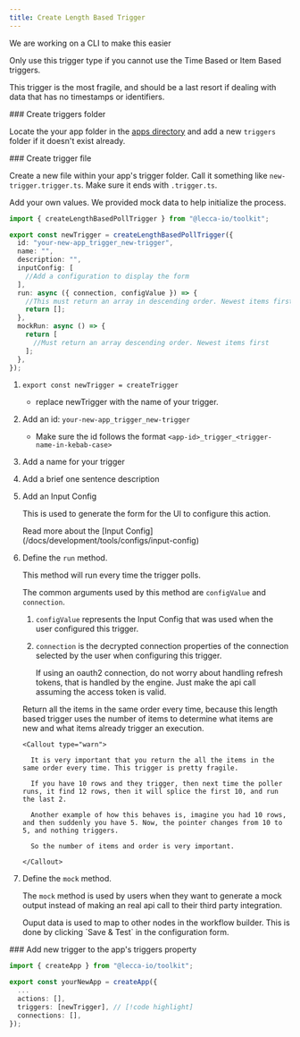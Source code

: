 ```yaml
---
title: Create Length Based Trigger
---
```


<Callout>We are working on a CLI to make this easier</Callout>

<Callout type="warn">
  Only use this trigger type if you cannot use the Time Based or Item Based triggers.

This trigger is the most fragile, and should be a last resort if dealing with data that has no timestamps or identifiers.

</Callout>

<Steps>

<Step>
### Create triggers folder

Locate the your app folder in the [apps directory](https://github.com/lecca-digital/lecca-io/tree/main/packages/apps/src/lib/your-new-app) and add a new `triggers` folder if it doesn't exist already.

<Files>
  <Folder name="packages" defaultOpen>
    <Folder name="ui" />
    <Folder name="server" />
    <Folder name="toolkit" />
    <Folder name="apps" defaultOpen>
      <Folder name="src" defaultOpen>
        <Folder name="lib" defaultOpen>
          <Folder name="your-new-app" defaultOpen>
            <Folder name="actions" />
            <Folder name="connections" />
            <Folder name="triggers" defaultOpen>
              <File name="new-trigger.trigger.ts" />
            </Folder>
            <File name="your-new-app.app.ts" />
          </Folder>
        </Folder>
      </Folder>
    </Folder>
  </Folder>
</Files>

</Step>

<Step>
### Create trigger file

Create a new file within your app's trigger folder. Call it something like `new-trigger.trigger.ts`. Make sure it ends with `.trigger.ts`.

Add your own values. We provided mock data to help initialize the process.

```ts
import { createLengthBasedPollTrigger } from "@lecca-io/toolkit";

export const newTrigger = createLengthBasedPollTrigger({
  id: "your-new-app_trigger_new-trigger",
  name: "",
  description: "",
  inputConfig: [
    //Add a configuration to display the form
  ],
  run: async ({ connection, configValue }) => {
    //This must return an array in descending order. Newest items first.
    return [];
  },
  mockRun: async () => {
    return [
      //Must return an array descending order. Newest items first
    ];
  },
});
```

1.  `export const newTrigger = createTrigger`

    - replace newTrigger with the name of your trigger.

2.  Add an id: `your-new-app_trigger_new-trigger`

    - Make sure the id follows the format `<app-id>_trigger_<trigger-name-in-kebab-case>`

3.  Add a name for your trigger
4.  Add a brief one sentence description

5.  Add an Input Config

    This is used to generate the form for the UI to configure this action.

    <Callout>
      Read more about the [Input
      Config](/docs/development/tools/configs/input-config)
    </Callout>

6.  Define the `run` method.

    This method will run every time the trigger polls.

    The common arguments used by this method are `configValue` and `connection`.

    1.  `configValue` represents the Input Config that was used when the user configured this trigger.
    2.  `connection` is the decrypted connection properties of the connection selected by the user when configuring this trigger.

        <Callout>

        If using an oauth2 connection, do not worry about handling refresh
        tokens, that is handled by the engine. Just make the api call assuming
        the access token is valid.

        </Callout>

    Return all the items in the same order every time, because this length based trigger uses the number of items to determine what items are new and what items already trigger an execution.

        <Callout type="warn">

          It is very important that you return the all the items in the same order every time. This trigger is pretty fragile.

          If you have 10 rows and they trigger, then next time the poller runs, it find 12 rows, then it will splice the first 10, and run the last 2.

          Another example of how this behaves is, imagine you had 10 rows, and then suddenly you have 5. Now, the pointer changes from 10 to 5, and nothing triggers.

          So the number of items and order is very important.

        </Callout>

7.  Define the `mock` method.

    The `mock` method is used by users when they want to generate a mock output instead of making an real api call to their third party integration.

    <Callout>
      Ouput data is used to map to other nodes in the workflow builder. This is
      done by clicking `Save & Test` in the configuration form.
    </Callout>

</Step>

<Step>
### Add new trigger to the app's triggers property

```ts title="your-new-app.app.ts"
import { createApp } from "@lecca-io/toolkit";

export const yourNewApp = createApp({
  ...
  actions: [],
  triggers: [newTrigger], // [!code highlight]
  connections: [],
});
```

</Step>

</Steps>
